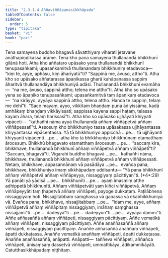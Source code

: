 ```yaml
---
title: "2.3.1.4 Aññaviññāpanasikkhāpada"
tableOfContents: false
sidebar:
  order: 5
type: "tipitaka"
basket: "vi"
book: "paci"
---
```



<DynamicBreadcrumb />

<Division number="748" book="paci" bookNo="2" page="324">

<Paragraph number="2463" book="paci">
Tena samayena buddho bhagavā sāvatthiyaṃ viharati jetavane anāthapiṇḍikassa ārāme. Tena kho pana samayena thullanandā bhikkhunī gilānā hoti. Atha kho aññataro upāsako yena thullanandā bhikkhunī tenupasaṅkami; upasaṅkamitvā thullanandaṃ bhikkhuniṃ etadavoca—  “kiṃ te, ayye, aphāsu, kiṃ āharīyatū”ti? “Sappinā me, āvuso, attho”ti. Atha kho so upāsako aññatarassa āpaṇikassa gharā kahāpaṇassa sappiṃ āharitvā thullanandāya bhikkhuniyā adāsi. Thullanandā bhikkhunī evamāha—  “na me, āvuso, sappinā attho; telena me attho”ti. Atha kho so upāsako yena so āpaṇiko tenupasaṅkami; upasaṅkamitvā taṃ āpaṇikaṃ etadavoca—  “na kirāyyo, ayyāya sappinā attho, telena attho. Handa te sappiṃ, telaṃ me dehī”ti. “Sace mayaṃ, ayyo, vikkītaṃ bhaṇḍaṃ puna ādiyissāma, kadā amhākaṃ bhaṇḍaṃ vikkāyissati; sappissa kayena sappi haṭaṃ, telassa kayaṃ āhara, telaṃ harissasī”ti. Atha kho so upāsako ujjhāyati khiyyati vipāceti—  “kathañhi nāma ayyā thullanandā aññaṃ viññāpetvā aññaṃ viññāpessatī”ti.
</Paragraph>

<Paragraph number="2464" book="paci">
Assosuṃ kho bhikkhuniyo tassa upāsakassa ujjhāyantassa khiyyantassa vipācentassa. Yā tā bhikkhuniyo appicchā …pe…  tā ujjhāyanti khiyyanti vipācenti …pe…  atha kho tā bhikkhuniyo bhikkhūnaṃ etamatthaṃ ārocesuṃ. Bhikkhū bhagavato etamatthaṃ ārocesuṃ …pe…  “saccaṃ kira, bhikkhave, thullanandā bhikkhunī aññaṃ viññāpetvā aññaṃ viññāpetī”ti? “Saccaṃ, bhagavā”ti. Vigarahi buddho bhagavā …pe…  kathañhi nāma, bhikkhave, thullanandā bhikkhunī aññaṃ viññāpetvā aññaṃ viññāpessati. Netaṃ, bhikkhave, appasannānaṃ vā pasādāya …pe…  evañca pana, bhikkhave, bhikkhuniyo imaṃ sikkhāpadaṃ uddisantu—
</Paragraph>

</Division>
<Division number="749" book="paci" bookNo="2" page="324">

<Paragraph number="2465" book="paci">
<Emphasis>“Yā pana bhikkhunī aññaṃ viññāpetvā aññaṃ viññāpeyya, nissaggiyaṃ pācittiyan”</Emphasis>ti. (*4*:<Emphasis>29</Emphasis>)
</Paragraph>

</Division>
<Division number="750" book="paci" bookNo="2" page="324">

<Paragraph number="2466" book="paci">
<Emphasis>Yā panā</Emphasis>ti yā yādisā …pe…  <Emphasis>bhikkhunī</Emphasis>ti …pe…  ayaṃ imasmiṃ atthe adhippetā bhikkhunīti.
</Paragraph>

<Paragraph number="2467" book="paci">
<Emphasis>Aññaṃ viññāpetvā</Emphasis>ti yaṃ kiñci viññāpetvā.
</Paragraph>

<Paragraph number="2468" book="paci">
<Emphasis>Aññaṃ viññāpeyyā</Emphasis>ti taṃ ṭhapetvā aññaṃ viññāpeti, payoge dukkaṭaṃ. Paṭilābhena nissaggiyaṃ hoti. Nissajjitabbaṃ saṃghassa vā gaṇassa vā ekabhikkhuniyā vā. Evañca pana, bhikkhave, nissajjitabbaṃ …pe…  “idaṃ me, ayye, aññaṃ viññāpetvā aññaṃ viññāpitaṃ nissaggiyaṃ, imāhaṃ saṃghassa nissajjāmī”ti …pe…  dadeyyā”ti …pe…  dadeyyun”ti …pe…  ayyāya dammī”ti.
</Paragraph>

</Division>
<Division number="751" book="paci" bookNo="2" page="325">

<Paragraph number="2469" book="paci">
Aññe aññasaññā aññaṃ viññāpeti, nissaggiyaṃ pācittiyaṃ. Aññe vematikā aññaṃ viññāpeti, nissaggiyaṃ pācittiyaṃ. Aññe anaññasaññā aññaṃ viññāpeti, nissaggiyaṃ pācittiyaṃ.
</Paragraph>

<Paragraph number="2470" book="paci">
Anaññe aññasaññā anaññaṃ viññāpeti, āpatti dukkaṭassa. Anaññe vematikā anaññaṃ viññāpeti, āpatti dukkaṭassa. Anaññe anaññasaññā, anāpatti.
</Paragraph>

</Division>
<Division number="752" book="paci" bookNo="2" page="325">

<Paragraph number="2471" book="paci">
Anāpatti—  taññeva viññāpeti, aññañca viññāpeti, ānisaṃsaṃ dassetvā viññāpeti, ummattikāya, ādikammikāyāti.

</Paragraph>
</Division>

<Paragraph number="2472" type="center" book="paci">
Catutthasikkhāpadaṃ niṭṭhitaṃ.
</Paragraph>